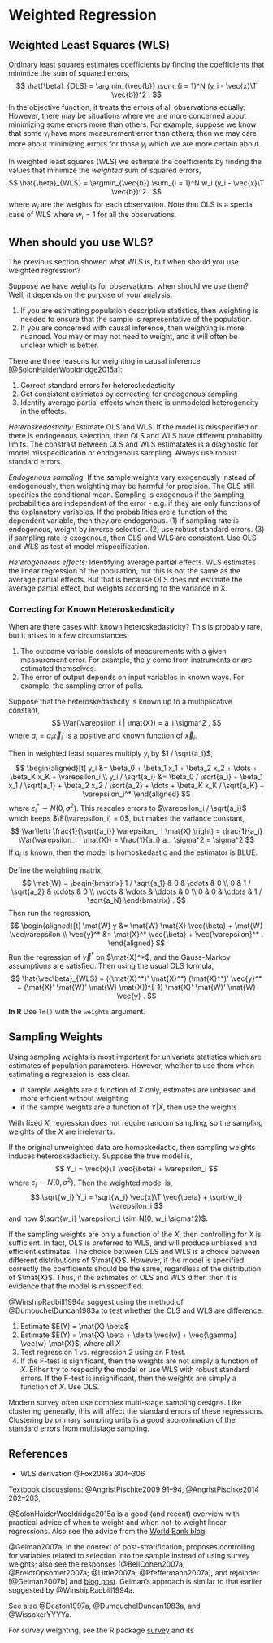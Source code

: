 # Weighted Regression

## Weighted Least Squares (WLS)

Ordinary least squares estimates coefficients by finding the coefficients that minimize the sum of squared errors,
$$
\hat{\beta}_{OLS} = \argmin_{\vec{b}} \sum_{i = 1}^N (y_i - \vec{x}\T \vec{b})^2 .
$$
In the objective function, it treats the errors of all observations equally. 
However, there may be situations where we are more concerned about minimizing some errors more than others.
For example, suppose we know that some $y_i$ have more measurement error than others, then we may care more about minimizing errors for those $y_i$ which we are more certain about.

In weighted least squares (WLS) we estimate the coefficients by finding the values that minimize the *weighted* sum of squared errors,
$$
\hat{\beta}_{WLS} = \argmin_{\vec{b}} \sum_{i = 1}^N w_i (y_i - \vec{x}\T \vec{b})^2 ,
$$
where $w_i$ are the weights for each observation.
Note that OLS is a special case of WLS where $w_i = 1$ for all the observations.

## When should you use WLS?

The previous section showed what WLS is, but when should you use weighted regression?

Suppose we have weights for observations, when should we use them?
Well, it depends on the purpose of your analysis:

1. If you are estimating population descriptive statistics, then weighting is needed to ensure that the sample is representative of the population.
2. If you are concerned with causal inference, then weighting is more nuanced. You may or may not need to weight, and it will often be unclear which is better.

There are three reasons for weighting in causal inference [@SolonHaiderWooldridge2015a]:

1. Correct standard errors for heteroskedasticity
2. Get consistent estimates by correcting for endogenous sampling
3. Identify average partial effects when there is unmodeled heterogeneity in the effects.

*Heteroskedasticity:* Estimate OLS and WLS. If the model is misspecified or there is endogenous selection, then  OLS and WLS have different probability limits. The constrast between OLS and WLS estimatates is a diagnostic for model misspecification or endogenous sampling.  Always use robust standard errors.

*Endogenous sampling:* If the sample weights vary exogenously instead of endogenously, then weighting may be harmful for precision. The OLS still specifies the conditional mean. Sampling is exogenous if the sampling probabilities are independent of the error - e.g. if they are only functions of the explanatory variables. If the probabilities are a function of the dependent variable, then they are endogenous. (1) if sampling rate is endogenous, weight by inverse selection. (2) use robust standard errors. (3) if sampling rate is exogenous, then OLS and WLS are consistent. Use OLS and WLS as test of model mispecification.

*Heterogeneous effects:* Identifying average partial effects. WLS estimates the linear regression of the population, but this is not the same as the average partial effects. But that is because OLS does not estimate the average partial effect, but weights according to the variance in X.


### Correcting for Known Heteroskedasticity

When are there cases with known heteroskedasticity?
This is probably rare, but it arises in a few circumstances:

1. The outcome variable consists of measurements with a given measurement error. For example, the $y$ come from instruments or are estimated themselves.
2. The error of output depends on input variables in known ways. For example, the sampling error of polls.

Suppose that the heteroskedasticity is known up to a multiplicative constant,
$$
\Var(\varepsilon_i | \mat{X}) = a_i \sigma^2 ,
$$
where $a_i = a_i \vec{x}_i'$ is a positive and known function of $\vec{x}_i$.

Then in weighted least squares multiply $y_i$ by $1 / \sqrt{a_i}$,
$$
\begin{aligned}[t]
y_i &= \beta_0 + \beta_1 x_1 + \beta_2 x_2 + \dots + \beta_K x_K + \varepsilon_i \\
y_i / \sqrt{a_i} &= \beta_0 / \sqrt{a_i} + \beta_1 x_1 / \sqrt{a_1} + \beta_2 x_2 / \sqrt{a_2} + \dots + \beta_K x_K / \sqrt{a_K} + \varepsilon_i^*
\end{aligned}
$$
where $\varepsilon_i^* \sim N(0, \sigma^2)$.
This rescales errors to $\varepsilon_i / \sqrt{a_i}$ which keeps $\E(\varepsilon_i) = 0$, but makes the variance constant,
$$
\Var\left( \frac{1}{\sqrt{a_i}} \varepsilon_i | \mat{X} \right) = \frac{1}{a_i} \Var(\varepsilon_i | \mat{X}) = \frac{1}{a_i} a_i \sigma^2 = \sigma^2
$$
If $a_i$ is known, then the model is homoskedastic and the estimator is BLUE.

Define the weighting matrix,
$$
\mat{W} =
\begin{bmatrix}
1 / \sqrt{a_1} & 0 & \cdots & 0 \\
0 & 1 / \sqrt{a_2} & \cdots & 0 \\
\vdots & \vdots & \ddots & 0 \\
0 & 0 & \cdots & 1 / \sqrt{a_N}
\end{bmatrix} .
$$
Then run the regression,
$$
\begin{aligned}[t]
\mat{W} y &= \mat{W} \mat{X} \vec{\beta} + \mat{W} \vec\varepsilon \\
\vec{y}^* &= \mat{X}^* \vec{\beta} + \vec{\varepsilon}^* .
\end{aligned}
$$
Run the regression of $\vec{y}^*$ on $\mat{X}^*$, and the Gauss-Markov assumptions are satisfied.
Then using the usual OLS formula,
$$
\hat{\vec\beta}_{WLS} = ((\mat{X}^*)' \mat{X}^*) (\mat{X}^*)' \vec{y}^* = (\mat{X}' \mat{W}' \mat{W} \mat{X})^{-1} \mat{X}' \mat{W}' \mat{W} \vec{y} .
$$

**In R** Use `lm()` with the `weights` argument.


## Sampling Weights

Using sampling weights is most important for univariate statistics which are estimates of population parameters. 
However, whether to use them when estimating a regression is less clear.

- if sample weights are a function of $X$ only, estimates are unbiased and more efficient without weighting
- if the sample weights are a function of $Y | X$, then use the weights

With fixed $X$, regression does not require random sampling, so the sampling weights of the 
$X$ are irrelevants.

If the original unweighted data are homoskedastic, then sampling weights induces heteroskedasticity.
Suppose the true model is,
$$
Y_i = \vec{x}\T \vec{\beta} + \varepsilon_i
$$
where $\varepsilon_i \sim N(0, \sigma^2)$.
Then the weighted model is,
$$
\sqrt{w_i} Y_i = \sqrt{w_i} \vec{x}\T \vec{\beta} + \sqrt{w_i} \varepsilon_i
$$
and now $\sqrt{w_i} \varepsilon_i \sim N(0, w_i \sigma^2)$.

If the sampling weights are only a function of the $X$, then controlling for $X$ is sufficient.
In fact, OLS is preferred to WLS, and will produce unbiased and efficient estimates.
The choice between OLS and WLS is a choice between different distributions of $\mat{X}$.
However, if the model is specified correctly the coefficients should be the same, regardless
of the distribution of $\mat{X}$.
Thus, if the estimates of OLS and WLS differ, then it is evidence that the model is misspecified.

@WinshipRadbill1994a suggest using the method of @DumouchelDuncan1983a to test whether the OLS and WLS are difference.

1. Estimate $E(Y) = \mat{X} \beta$
2. Estimate $E(Y) = \mat{X} \beta + \delta \vec{w} + \vec{\gamma} \vec{w} \mat{X}$,
    where all $X$
3. Test regression 1 vs. regression 2 using an F test.
4. If the F-test is significant, then the weights are not simply a function of $X$. Either try to respecify the model or use WLS with robust standard errors. 
    If the F-test is insignificant, then the weights are simply a function of $X$. Use OLS.

Modern survey often use complex multi-stage sampling designs.
Like clustering generally, this will affect the standard errors of these regressions.
Clustering by primary sampling units is a good approximation of the standard errors from multistage sampling.


## References

- WLS derivation @Fox2016a 304--306

Textbook discussions: @AngristPischke2009 91--94, @AngristPischke2014 202--203, 

@SolonHaiderWooldridge2015a is a good (and recent) overview with practical advice of when to weight and when not-to weight linear regressions. Also see the advice from the [World Bank blog](http://blogs.worldbank.org/impactevaluations/tools-of-the-trade-when-to-use-those-sample-weights).

@Gelman2007a, in the context of post-stratification, proposes controlling for variables related to selection into the sample instead of using survey weights; also see the responses [@BellCohen2007a; @BreidtOpsomer2007a; @Little2007a; @Pfeffermann2007a], and rejoinder [@Gelman2007b] and [blog post](http://andrewgelman.com/2015/07/14/survey-weighting-and-regression-modeling/).
Gelman's approach is similar to that earlier suggested by @WinshipRadbill1994a.


See also @Deaton1997a, @DumouchelDuncan1983a, and @WissokerYYYYa.

For survey weighting, see the R package [survey](https://cran.r-project.org/web/packages/survey/survey.pdf) and its 
